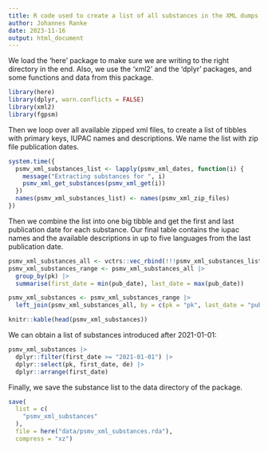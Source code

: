 ```yaml
---
title: R code used to create a list of all substances in the XML dumps of the PSMV
author: Johannes Ranke
date: 2023-11-16
output: html_document
---
```


We load the 'here' package to make sure we are writing to the right directory
in the end. Also, we use the 'xml2' and the 'dplyr' packages, and some functions
and data from this package.

```r
library(here)
library(dplyr, warn.conflicts = FALSE)
library(xml2)
library(fgpsm)
```

Then we loop over all available zipped xml files, to create a list
of tibbles with primary keys, IUPAC names and descriptions.
We name the list with zip file publication dates.

```r
system.time({
  psmv_xml_substances_list <- lapply(psmv_xml_dates, function(i) {
    message("Extracting substances for ", i)
    psmv_xml_get_substances(psmv_xml_get(i))
  })
  names(psmv_xml_substances_list) <- names(psmv_xml_zip_files)
})
```

Then we combine the list into one big tibble and get the first and last
publication date for each substance. Our final table contains the iupac
names and the available descriptions in up to five languages from the last
publication date.

```r
psmv_xml_substances_all <- vctrs::vec_rbind(!!!psmv_xml_substances_list, .names_to = "pub_date")
psmv_xml_substances_range <- psmv_xml_substances_all |>
  group_by(pk) |>
  summarise(first_date = min(pub_date), last_date = max(pub_date))

psmv_xml_substances <- psmv_xml_substances_range |>
  left_join(psmv_xml_substances_all, by = c(pk = "pk", last_date = "pub_date"))

knitr::kable(head(psmv_xml_substances))
```
We can obtain a list of substances introduced after 2021-01-01:

```r
psmv_xml_substances |> 
  dplyr::filter(first_date >= "2021-01-01") |> 
  dplyr::select(pk, first_date, de) |> 
  dplyr::arrange(first_date)
```

Finally, we save the substance list to the data directory of the package.

```r
save(
  list = c(
    "psmv_xml_substances"
  ),
  file = here("data/psmv_xml_substances.rda"),
  compress = "xz")
```

